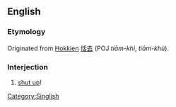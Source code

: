 ==English==

===Etymology===
Originated from [[Hokkien]] [[恬]][[去]] (POJ ''tiām-khì'', ''tiām-khù'').

===Interjection===
{{en-interj}}

# {{Singapore}} [[shut up]]!
[[Category:Singlish]]